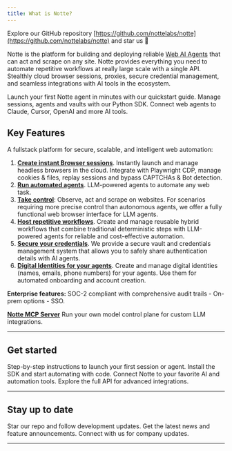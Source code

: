 ```yaml
---
title: What is Notte?
---
```


<Tip>Explore our GitHub repository [https://github.com/nottelabs/notte](https://github.com/nottelabs/notte) and star us 🌟</Tip>

Notte is the platform for building and deploying reliable [Web AI Agents](/concepts/agents) that can act and scrape on any site.
Notte provides everything you need to automate repetitive workflows at really large scale with a single API. Stealthly cloud browser sessions, proxies, secure credential management, and seamless integrations with AI tools in the ecosystem.

<CardGroup cols={3}>
  <Card title="Quickstart" icon="rocket" href="/intro/quickstart">
    Launch your first Notte agent in minutes with our quickstart guide.
  </Card>
  <Card title="Python SDK" icon="python" href="/intro/python-sdk">
    Manage sessions, agents and vaults with our Python SDK.
  </Card>
  <Card title="Integrations" icon="robot" href="/integrations/mcp">
    Connect web agents to Claude, Cursor, OpenAI and more AI tools.
  </Card>
</CardGroup>

## Key Features

A fullstack platform for secure, scalable, and intelligent web automation:

1. **[Create instant Browser sessions](/concepts/sessions)**. Instantly launch and manage headless browsers in the cloud. Integrate with Playwright CDP, manage cookies & files, replay sessions and bypass CAPTCHAs & Bot detection.
1. **[Run automated agents](/concepts/agents)**. LLM-powered agents to automate any web task.
1. **[Take control](/concepts/operations)**: Observe, act and scrape on websites. For scenarios requiring more precise control than autonomous agents, we offer a fully functional web browser interface for LLM agents.
1. **[Host repetitive workflows](/concepts/workflows)**. Create and manage reusable hybrid workflows that combine traditional deterministic steps with LLM-powered agents for reliable and cost-effective automation.
1. **[Secure your credentials](/concepts/vaults)**. We provide a secure vault and credentials management system that allows you to safely share authentication details with AI agents.
1. **[Digital Identities for your agents](/concepts/personas)**. Create and manage digital identities (names, emails, phone numbers) for your agents. Use them for automated onboarding and account creation.


<Check>**Enterprise features:** SOC-2 compliant with comprehensive audit trails - On-prem options - SSO.</Check>

<Info> **[Notte MCP Server](/integrations/mcp)** Run your own model control plane for custom LLM integrations.</Info>

---

## Get started

<CardGroup cols={2}>
  <Card title="Quickstart Guide" icon="book" href="/intro/quickstart">
    Step-by-step instructions to launch your first session or agent.
  </Card>
  <Card title="Python SDK" icon="python" href="/intro/python-sdk">
    Install the SDK and start automating with code.
  </Card>
  <Card title="Integrations" icon="plug" href="/integrations/mcp">
    Connect Notte to your favorite AI and automation tools.
  </Card>
  <Card title="API Reference" icon="terminal" href="/api-reference">
    Explore the full API for advanced integrations.
  </Card>
</CardGroup>

---

## Stay up to date

<CardGroup cols={3}>
  <Card title="GitHub" icon="github" href="https://github.com/nottelabs/notte">
    Star our repo and follow development updates.
  </Card>
  <Card title="X (Twitter)" icon="twitter" href="https://x.com/nottecore/">
    Get the latest news and feature announcements.
  </Card>
  <Card title="LinkedIn" icon="linkedin" href="https://www.linkedin.com/company/nottelabsinc/">
    Connect with us for company updates.
  </Card>
</CardGroup>

---
